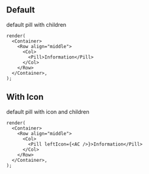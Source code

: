 
## Default

default pill with children

```tsx live
render(
  <Container>
    <Row align="middle">
      <Col>
        <Pill>Information</Pill>
      </Col>
    </Row>
  </Container>,
);
```

## With Icon

default pill with icon and children

```tsx live
render(
  <Container>
    <Row align="middle">
      <Col>
        <Pill leftIcon={<AC />}>Information</Pill>
      </Col>
    </Row>
  </Container>,
);
```
